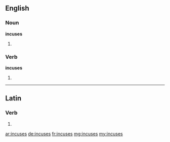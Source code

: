==English==

===Noun===
'''incuses'''

# {{plural of|incuse}}

===Verb===
'''incuses'''

# {{en-third-person singular of|incuse}}

----

==Latin==

===Verb===
{{la-verb-form|incūsēs}}

# {{conjugation of|incuso|incūsō|2|s|pres|act|sub|lang=la}}

[[ar:incuses]]
[[de:incuses]]
[[fr:incuses]]
[[mg:incuses]]
[[my:incuses]]